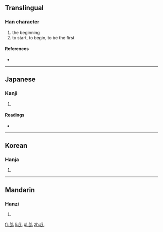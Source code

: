 ==Translingual==

===Han character===
{{Han char|rn=5|rad=乙|as=05|sn=6|four=22610|canj=IRU|ids=⿰台乚}}

# the beginning
# to start, to begin, to be the first

====References====
* {{Han ref|kx=0084.110|dkj=00181|dj=0171.100|hdz=10053.120|uh=4E68|ud=20072}}

----

==Japanese==

===Kanji===
{{ja-kanji|grade=|rs=乙05}}

# {{defn|lang=ja|sort=乙05}}

====Readings====
* {{ja-readings|on=[[し]] (shi)|kun=[[はじめる]] (hajimeru), [[はじまる]] (hajimaru)}}

----

==Korean==

===Hanja===
{{ko-hanja|hangeul=시|rv=si|mr=si}}

# {{defn|lang=ko|sort=乙05}}

----

==Mandarin==

===Hanzi===
{{cmn-hanzi|pin=[[shǐ]] ([[shi3]])|wg=shih<sup>3</sup>}}

# {{defn|lang=cmn|sort=乙05}}

[[fr:乨]]
[[li:乨]]
[[pl:乨]]
[[zh:乨]]